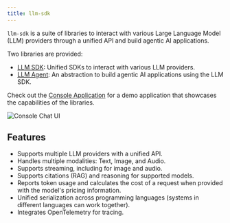 ```yaml
---
title: llm-sdk
---
```



<CardGrid>
  <LinkCard
    title="Get started with Agent"
    description="Learn how to build agentic AI applications using llm-agent."
    href="/agent/"
  />
  <LinkCard
    title="Get started with SDK"
    description="Use various LLM providers with a unified interface using llm-sdk."
    href="/sdk/"
  />
</CardGrid>

`llm-sdk` is a suite of libraries to interact with various Large Language Model (LLM) providers through a unified API and build agentic AI applications.

Two libraries are provided:

- [LLM SDK](./sdk): Unified SDKs to interact with various LLM providers.
- [LLM Agent](./agent): An abstraction to build agentic AI applications using the LLM SDK.

Check out the [Console Application](/console/chat) for a demo application that showcases the capabilities of the libraries.

<Image src={imageConsoleChat} alt="Console Chat UI" quality="high" />

## Features

- Supports multiple LLM providers with a unified API.
- Handles multiple modalities: Text, Image, and Audio.
- Supports streaming, including for image and audio.
- Supports citations (RAG) and reasoning for supported models.
- Reports token usage and calculates the cost of a request when provided with the model's pricing information.
- Unified serialization across programming languages (systems in different languages can work together).
- Integrates OpenTelemetry for tracing.
